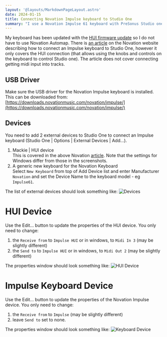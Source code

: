 ```yaml
---
layout: '@layouts/MarkdownPageLayout.astro'
date: 2024-01-15
title: Connecting Novation Impulse keyboard to Studio One
summary: "I use a Novation Impulse 61 keyboard with PreSonus Studio one.  Every now and then, I need to fix up the connectivity between my keyboard and Studio One.  This blog post is to remind me of how it is done."
---
```




My keyboard has been updated with the [HUI firmware update](https://support.novationmusic.com/hc/en-gb/articles/360009516479-What-does-the-HUI-update-for-the-Impulse-do-) so I do not have to use Novation Automap.  There is [an article](https://support.novationmusic.com/hc/en-gb/articles/360014213299-How-to-setup-Studio-One-with-the-Impulse-HUI-firmware-update) on the Novation website describing how to connect an Impulse keyboard to Studio One, however it only covers the HUI connection (that allows using the knobs and controls on the keyboard to control Studio one).  The article does not cover connecting getting midi input into tracks.

## USB Driver

Make sure the USB driver for the Novation Impulse keyboard is installed.  This can be downloaded from: [https://downloads.novationmusic.com/novation/impulse/](https://downloads.novationmusic.com/novation/impulse/)

## Devices

You need to add 2 external devices to Studio One to connect an Impulse keyboard (Studio One | Options | External Devices | Add...).
1. Mackie | HUI device\
This is covered in the above Novation [article](https://support.novationmusic.com/hc/en-gb/articles/360014213299-How-to-setup-Studio-One-with-the-Impulse-HUI-firmware-update).  Note that the settings for Windows differ from those in the screenshots.
2. A generic new keyboard for the Novation Keyboard\
Select `New Keyboard` from top of Add Device list and enter Manufacturer `Novation` and set the Device Name to the keyboard model - eg `Impulse61`.

The list of external devices should look something like:
<Image src={impulse61ExternalDevicesImage} alt="Devices" />

# HUI Device

Use the Edit... button to update the properties of the HUI device.  You only need to change:
1. the `Receive from` to `Impulse HUI` or in windows, to `Midi In 3` (may be slightly different)
1. the `Send to` to `Impulse HUI` or in windows, to `Midi Out 2` (may be slightly different)

The properties window should look something like:
<Image src={huiExternalDeviceImage} alt="HUI Device" />

# Impulse Keyboard Device

Use the Edit... button to update the properties of the Novation Impulse device.  You only need to change:
1. the `Receive from` to `Impulse` (may be slightly different)
1. leave `Send to` set to none.

The properties window should look something like:
<Image src={impulseExternalDeviceImage} alt="Keyboard Device" />
